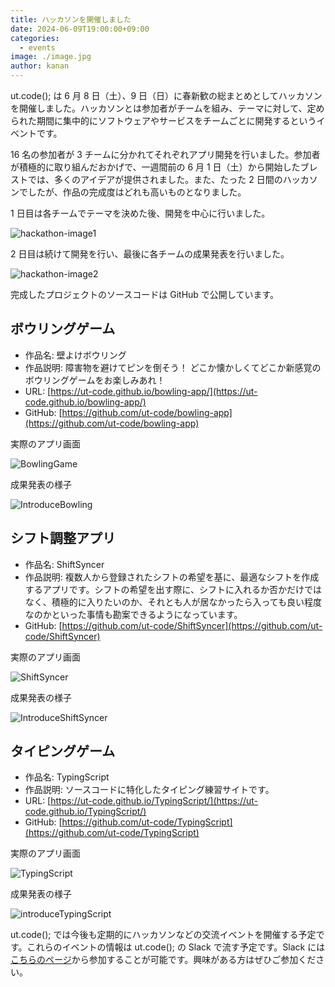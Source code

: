 ```yaml
---
title: ハッカソンを開催しました
date: 2024-06-09T19:00:00+09:00
categories:
  - events
image: ./image.jpg
author: kanan
---
```


ut.code(); は 6 月 8 日（土）、9 日（日）に春新歓の総まとめとしてハッカソンを開催しました。ハッカソンとは参加者がチームを組み、テーマに対して、定められた期間に集中的にソフトウェアやサービスをチームごとに開発するというイベントです。

16 名の参加者が 3 チームに分かれてそれぞれアプリ開発を行いました。参加者が積極的に取り組んだおかげで、一週間前の 6 月 1 日（土）から開始したブレストでは、多くのアイデアが提供されました。また、たった 2 日間のハッカソンでしたが、作品の完成度はどれも高いものとなりました。

1 日目は各チームでテーマを決めた後、開発を中心に行いました。

![hackathon-image1](./hackathon-image1.jpg)

2 日目は続けて開発を行い、最後に各チームの成果発表を行いました。

![hackathon-image2](./hackathon-image2.jpg)

完成したプロジェクトのソースコードは GitHub で公開しています。

## ボウリングゲーム

- 作品名: 壁よけボウリング
- 作品説明: 障害物を避けてピンを倒そう！ どこか懐かしくてどこか新感覚のボウリングゲームをお楽しみあれ！
- URL: [https://ut-code.github.io/bowling-app/](https://ut-code.github.io/bowling-app/)
- GitHub: [https://github.com/ut-code/bowling-app](https://github.com/ut-code/bowling-app)

実際のアプリ画面

![BowlingGame](./bowling.png)

成果発表の様子

![IntroduceBowling](./introduce-bowling.jpg)

## シフト調整アプリ

- 作品名: ShiftSyncer
- 作品説明: 複数人から登録されたシフトの希望を基に、最適なシフトを作成するアプリです。シフトの希望を出す際に、シフトに入れるか否かだけではなく、積極的に入りたいのか、それとも人が居なかったら入っても良い程度なのかといった事情も勘案できるようになっています。
- GitHub: [https://github.com/ut-code/ShiftSyncer](https://github.com/ut-code/ShiftSyncer)

実際のアプリ画面

![ShiftSyncer](./shift-syncer.png)

成果発表の様子

![IntroduceShiftSyncer](./introduce-shift-syncer.jpg)

## タイピングゲーム

- 作品名: TypingScript
- 作品説明: ソースコードに特化したタイピング練習サイトです。
- URL: [https://ut-code.github.io/TypingScript/](https://ut-code.github.io/TypingScript/)
- GitHub: [https://github.com/ut-code/TypingScript](https://github.com/ut-code/TypingScript)

実際のアプリ画面

![TypingScript](./typing-script.png)

成果発表の様子

![introduceTypingScript](./introduce-typing-script.jpg)

ut.code(); では今後も定期的にハッカソンなどの交流イベントを開催する予定です。これらのイベントの情報は ut.code(); の Slack で流す予定です。Slack には[こちらのページ](https://utcode.net/join/)から参加することが可能です。興味がある方はぜひご参加ください。
